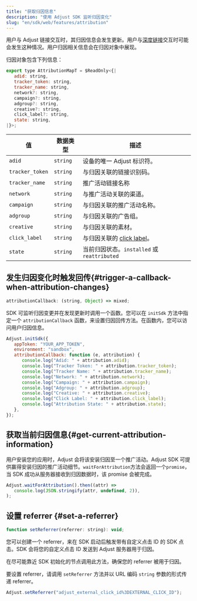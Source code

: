 ```yaml
---
title: "获取归因信息"
description: "使用 Adjust SDK 监听归因变化"
slug: "en/sdk/web/features/attribution"
---
```

用户与 Adjust 链接交互时，其归因信息会发生更新。用户与[深度链接](https://help.adjust.com/en/article/deep-links)交互时可能会发生这种情况。用户归因相关信息会在归因对象中展现。

归因对象包含下列信息：
<codeblock title="接口声明"> 

```js
export type AttributionMapT = $ReadOnly<{|
   adid: string,
   tracker_token: string,
   tracker_name: string,
   network?: string,
   campaign?: string,
   adgroup?: string,
   creative?: string,
   click_label?: string,
   state: string,
|}>;
```

</CodeBlock> 

|        值        |   数据类型   |                                   描述                                   |
|-----------------|----------|------------------------------------------------------------------------|
| `adid`          | `string` | 设备的唯一 Adjust 标识符。                                                      |
| `tracker_token` | `string` | 与归因关联的链接识别码。                                                           |
| `tracker_name`  | `string` | 推广活动链接名称                                                               |
| `network`       | `string` | 与推广活动关联的渠道。                                                            |
| `campaign`      | `string` | 与归因关联的推广活动名称。                                                          |
| `adgroup`       | `string` | 与归因关联的广告组。                                                             |
| `creative`      | `string` | 与归因关联的素材。                                                              |
| `click_label`   | `string` | 与归因关联的 [click label](https://help.adjust.com/en/article/user-rewards)。 |
| `state`         | `string` | 当前归因状态。`installed` 或 `reattributed`                                    |

发生归因变化时触发回传\{\#trigger\-a\-callback\-when\-attribution\-changes\}
-------------------------------------------------------------------------

<codeblock title="属性声明"> 

```js
attributionCallback: (string, Object) => mixed;
```

</CodeBlock> 

SDK 可监听归因变更并在发现更新时调用一个函数。您可以在 `initSdk` 方法中指定一个 `attributionCallback` 函数，来设置归因回传方法。在函数内，您可以访问用户归因信息。

```js
Adjust.initSdk({
   appToken: "YOUR_APP_TOKEN",
   environment: "sandbox",
   attributionCallback: function (e, attribution) {
      console.log("Adid: " + attribution.adid);
      console.log("Tracker Token: " + attribution.tracker_token);
      console.log("Tracker Name: " + attribution.tracker_name);
      console.log("Network: " + attribution.network);
      console.log("Campaign: " + attribution.campaign);
      console.log("Adgroup: " + attribution.adgroup);
      console.log("Creative: " + attribution.creative);
      console.log("Click Label: " + attribution.click_label);
      console.log("Attribution State: " + attribution.state);
   },
});
```

获取当前归因信息\{\#get\-current\-attribution\-information\}
----------------------------------------------------------

<minorversion changed="5.7.0" link="https://github.com/adjust/web_sdk/releases/tag/v5.7.0" /> 

用户安装您的应用时，Adjust 会将该安装归因至一个推广活动。Adjust SDK 可提供赢得安装归因的推广活动细节。`waitForAttribution`方法会返回一个`promise`，当 SDK 成功从服务器接收到归因数据时，该 promise 会被完成。

```js
Adjust.waitForAttribution().then((attr) =>
   console.log(JSON.stringify(attr, undefined, 2)),
);
```

设置 referrer \{\#set\-a\-referrer\}
---------------------------------------

<codeblock title="方法签名"> 

```js
function setReferrer(referrer: string): void;
```

</CodeBlock> 

您可以创建一个 referrer，来在 SDK 启动后触发带有自定义点击 ID 的 SDK 点击。SDK 会将您的自定义点击 ID 发送到 Adjust 服务器用于归因。
<callout type="important"> 

在尽可能靠近 SDK 初始化的节点调用此方法，确保您的 referrer 被用于归因。
</Callout> 

要设置 referrer，请调用 `setReferrer` 方法并以 URL 编码 `string` 参数的形式传递 referrer。
<codeblock highlight="adjust_external_click_id%3DEXTERNAL_CLICK_ID\"> 

```js
Adjust.setReferrer("adjust_external_click_id%3DEXTERNAL_CLICK_ID");
```

</CodeBlock>

